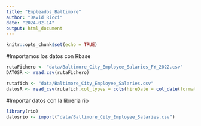 ```yaml
---
title: "Empleados_Baltimore"
author: "David Ricci"
date: "2024-02-14"
output: html_document
---
```


```r
knitr::opts_chunk$set(echo = TRUE)
```

#Importamos los datos con Rbase
```r
rutaFichero <- "data/Baltimore_City_Employee_Salaries_FY_2022.csv"
DATOSR <- read.csv(rutaFichero)
```


```r

rutafich <- "data/Baltimore_City_Employee_Salaries.csv"  
datosR <- read_csv(rutafich,col_types = cols(hireDate = col_date(format = "%Y-%m-%d")))
```

#Importar datos con la libreria rio
```r
library(rio)
datosrio <- import("data/Baltimore_City_Employee_Salaries.csv")
```

